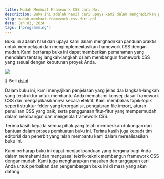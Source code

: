 ```yaml
---
title: Mudah Membuat Framework CSS dari Nol
description: Buku ini adalah hasil dari upaya kami dalam menghadirkan panduan praktis untuk mempelajari dan mengimplementasikan framework CSS dengan mudah.
slug: mudah-membuat-framework-css-dari-nol
date: Jan 03, 2024
tags: ['programming']
---
```


Buku ini adalah hasil dari upaya kami dalam menghadirkan panduan praktis untuk mempelajari dan mengimplementasikan framework CSS dengan mudah. Kami berharap buku ini dapat memberikan pemahaman yang mendalam tentang langkah-langkah dalam membangun framework CSS yang sesuai dengan kebutuhan proyek Anda.

![](https://i.ibb.co/k177mX2/buku-css-2.jpg)

🛒 Beli [disini](https://wa.link/p1t241)

Dalam buku ini, kami menyajikan penjelasan yang jelas dan langkah-langkah yang terstruktur untuk membantu Anda memahami konsep dasar framework CSS dan mengaplikasikannya secara efektif. Kami membahas topik-topik seperti struktur folder yang terorganisir, pengaturan file import, aturan penulisan CSS yang baik, serta penggunaan fitur-fitur yang mempermudah dalam membangun dan mengelola framework CSS.

Terima kasih kepada semua pihak yang telah memberikan dukungan dan bantuan dalam proses pembuatan buku ini. Terima kasih juga kepada tim editorial dan penerbit yang telah membantu kami dalam merealisasikan buku ini.

Kami berharap buku ini dapat menjadi panduan yang berguna bagi Anda dalam memahami dan menguasai teknik-teknik membangun framework CSS dengan mudah. Kami juga mengharapkan masukan dan tanggapan dari Anda untuk perbaikan dan pengembangan buku ini di masa yang akan datang.
